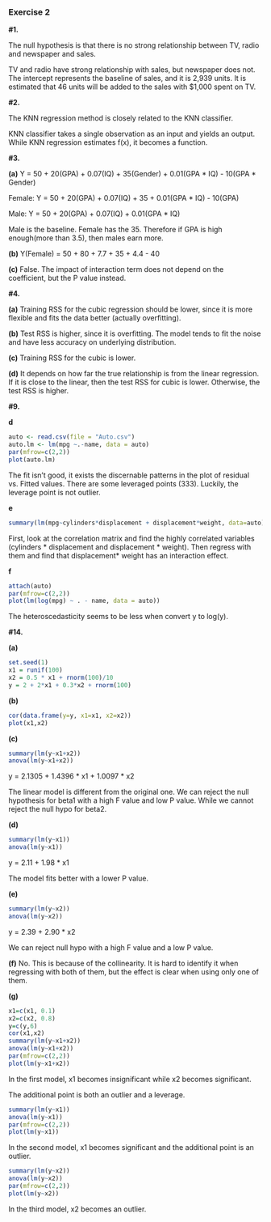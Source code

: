 ### Exercise 2

**#1.**

The null hypothesis is that there is no strong relationship between TV, radio and newspaper and sales.

TV and radio have strong relationship with sales, but newspaper does not. The intercept represents the baseline of sales, and it is 2,939 units. It is estimated that 46 units will be added to the sales with $1,000 spent on TV.

**#2.**

The KNN regression method is closely related to the KNN classifier.

KNN classifier takes a single observation as an input and yields an output. While KNN regression estimates f(x), it becomes a function.

**#3.**

**(a)**
Y = 50 + 20(GPA) + 0.07(IQ) + 35(Gender) + 0.01(GPA * IQ) - 10(GPA * Gender)

Female: Y =  50 + 20(GPA) + 0.07(IQ) + 35 + 0.01(GPA * IQ) - 10(GPA)

Male: Y = 50 + 20(GPA) + 0.07(IQ) + 0.01(GPA * IQ)

Male is the baseline. Female has the 35. Therefore if GPA is high enough(more than 3.5), then males earn more.

**(b)**
Y(Female) = 50 + 80 + 7.7 + 35 + 4.4 - 40 

**(c)**
False. The impact of interaction term does not depend on the coefficient, but the P value instead. 


**#4.**

**(a)**
Training RSS for the cubic regression should be lower, since it is more flexible and fits the data better (actually overfitting).

**(b)**
Test RSS is higher, since it is overfitting. The model tends to fit the noise and have less accuracy on underlying distribution.

**(c)**
Training RSS for the cubic is lower.

**(d)**
It depends on how far the true relationship is from the linear regression. If it is close to the linear, then the test RSS for cubic is lower. Otherwise, the test RSS is higher.

**#9.**

**d**
```r
auto <- read.csv(file = "Auto.csv")
auto.lm <- lm(mpg ~.-name, data = auto)
par(mfrow=c(2,2))
plot(auto.lm)
```

The fit isn't good, it exists the discernable patterns in the plot of residual vs. Fitted values.
There are some leveraged points (333). Luckily, the leverage point is not outlier.

**e**
```r
summary(lm(mpg~cylinders*displacement + displacement*weight, data=auto))
```

First, look at the correlation matrix and find the highly correlated variables (cylinders \* displacement and displacement * weight). Then regress with them and find that displacement\* weight has an interaction effect.

**f**
```r
attach(auto)
par(mfrow=c(2,2))
plot(lm(log(mpg) ~ . - name, data = auto))
```

The heteroscedasticity seems to be less when convert y to log(y).

**#14.**

**(a)**
```r
set.seed(1)
x1 = runif(100)
x2 = 0.5 * x1 + rnorm(100)/10
y = 2 + 2*x1 + 0.3*x2 + rnorm(100)
```

**(b)**
```r
cor(data.frame(y=y, x1=x1, x2=x2))
plot(x1,x2)
```

**(c)**
```r
summary(lm(y~x1+x2))
anova(lm(y~x1+x2))
```

y = 2.1305 + 1.4396 \* x1 + 1.0097 * x2

The linear model is different from the original one. We can reject the null hypothesis for beta1 with a high F value and low P value. While we cannot reject the null hypo for beta2.

**(d)**
```r
summary(lm(y~x1))
anova(lm(y~x1))
```
y = 2.11 + 1.98 * x1

The model fits better with a lower P value.

**(e)**
```r
summary(lm(y~x2))
anova(lm(y~x2))
```
y = 2.39 + 2.90 * x2

We can reject null hypo with a high F value and a low P value.

**(f)**
No. This is because of the collinearity. It is hard to identify it when regressing with both of them, but the effect is clear when using only one of them.

**(g)**
```r
x1=c(x1, 0.1)
x2=c(x2, 0.8)
y=c(y,6)
cor(x1,x2)
summary(lm(y~x1+x2))
anova(lm(y~x1+x2))
par(mfrow=c(2,2))
plot(lm(y~x1+x2))
```

In the first model, x1 becomes insignificant while x2 becomes significant.

The additional point is both an outlier and a leverage.

```r
summary(lm(y~x1))
anova(lm(y~x1))
par(mfrow=c(2,2))
plot(lm(y~x1))
```

In the second model, x1 becomes significant and the additional point is an outlier.

```r
summary(lm(y~x2))
anova(lm(y~x2))
par(mfrow=c(2,2))
plot(lm(y~x2))
```

In the third model, x2 becomes an outlier.

